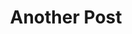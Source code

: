 ---
title: "Another Post"
description: "This is another post"
pubDate: 2023-10-01
heroImage: "/path/to/hero-image.jpg"
tags: ["tag1", "tag2"]
---